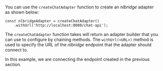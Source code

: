 You can use the `createChatAdapter` function to create an _nlbridge_ adapter as shown below:

```tsx
const nlbridgeAdapter = createChatAdapter()
    .withUrl('http://localhost:8080/chat-api');
```

The `createChatAdapter` function takes will return an adapter builder that you can use to configure by chaining methods.
The `withUrl(<URL>)` method is used to specify the URL of the _nlbridge_ endpoint that the adapter should connect to.

In this example, we are connecting the endpoint created in the previous section.

